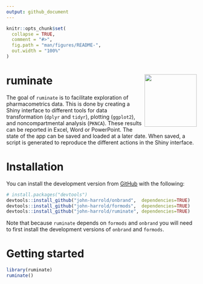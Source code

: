```yaml
---
output: github_document
---
```


<!-- README.md is generated from README.Rmd. Please edit that file -->

```r
knitr::opts_chunk$set(
  collapse = TRUE,
  comment = "#>",
  fig.path = "man/figures/README-",
  out.width = "100%"
)
```

# ruminate <img src="man/figures/logo.png" align="right" height="138.5" />

<!-- badges: start 
[![R-CMD-check](https://github.com/john-harrold/ruminate/workflows/R-CMD-check/badge.svg)](https://github.com/john-harrold/ruminate/actions)
-->

<!---
[![version](https://www.r-pkg.org/badges/version/ruminate)](https://CRAN.R-project.org/package=ruminate)
![cranlogs](https://cranlogs.r-pkg.org/badges/ruminate) 
![Active](https://www.repostatus.org/badges/latest/active.svg)
---> 


<!-- badges: 
[![Lifecycle: Experimental](https://img.shields.io/badge/lifecycle-experimental-orange.svg)](https://lifecycle.r-lib.org/articles/stages.html)


[ruminate](<https://rumiante.ubiquity.tools>) 
end -->

The goal of `ruminate` is to facilitate exploration of pharmacometrics data. This is done by creating a Shiny interface to different tools for data transformation (`dplyr` and `tidyr`), plotting (`ggplot2`), and noncompartmental analysis (`PKNCA`). These results can be reported in Excel, Word or PowerPoint. The state of the app can be saved and loaded at a later date. When saved, a script is generated to reproduce the different actions in the Shiny interface.

# Installation
<!---
You can install the released version of ``rumiante`` from [CRAN](https://cran.r-project.org/package=ruminate) with:

``` r
install.packages("ruminate")
```
--->


You can install the development version from [GitHub](https://github.com/john-harrold/ruminate/) with the following:

``` r
# install.packages("devtools")
devtools::install_github("john-harrold/onbrand",  dependencies=TRUE)
devtools::install_github("john-harrold/formods",  dependencies=TRUE)
devtools::install_github("john-harrold/ruminate", dependencies=TRUE)
```

Note that because `ruminate` depends on `formods` and `onbrand` you will need to first install the development versions of `onbrand` and `formods`.

# Getting started


``` r 
library(ruminate)
ruminate()
```
